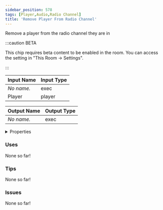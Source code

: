 ```yaml
---
sidebar_position: 578
tags: [Player,Audio,Radio Channel]
title: 'Remove Player From Radio Channel'
---
```


Remove a player from the radio channel they are in

:::caution BETA

This chip requires beta content to be enabled in the room. You can access the setting in "This Room -> Settings".

:::




<EsbSvg />

| Input Name | Input Type |
|-----------|-----------|
| *No name.* | exec |
| Player | player |

| Output Name | Output Type |
|-----------|-----------|
| *No name.* | exec |


<details>
  <summary>Properties</summary>
  <div>
    <div>
    <table>
      <thead>
        <tr>
          <th>Is beta required?</th>
          <th>✅</th>
        </tr>
        <tr>
          <th>Is this chip a trolling risk?</th>
          <th>❌</th>
        </tr>
        <tr>
          <th>Is this chip a role assignment risk?</th>
          <th>❌</th>
        </tr>
        <tr>
          <th>Chip UUID</th>
          <th>eb605a54-315e-495e-b051-8d113c32ed7c</th>
        </tr>
      </thead>
    </table>
    </div>
  </div>
</details>

### Uses

None so far!

### Tips

None so far!

### Issues

None so far!